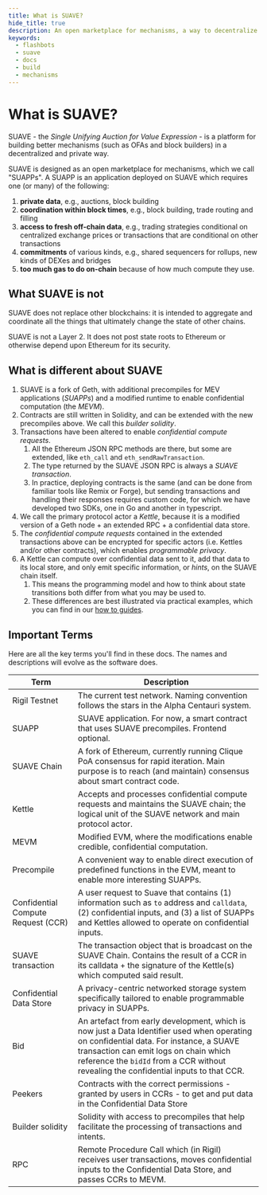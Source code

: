 ```yaml
---
title: What is SUAVE?
hide_title: true
description: An open marketplace for mechanisms, a way to decentralize block building, and a general-purpose coordination solution.
keywords:
  - flashbots
  - suave
  - docs
  - build
  - mechanisms
---
```


# What is SUAVE?

SUAVE - the *Single Unifying Auction for Value Expression* - is a platform for building better mechanisms (such as OFAs and block builders) in a decentralized and private way.

SUAVE is designed as an open marketplace for mechanisms, which we call "SUAPPs". A SUAPP is an application deployed on SUAVE which requires one (or many) of the following:

1. **private data**, e.g., auctions, block building
2. **coordination within block times**, e.g., block building, trade routing and filling
3. **access to fresh off-chain data**, e.g., trading strategies conditional on centralized exchange prices or transactions that are conditional on other transactions
4. **commitments** of various kinds, e.g., shared sequencers for rollups, new kinds of DEXes and bridges
5. **too much gas to do on-chain** because of how much compute they use.

## What SUAVE is not

SUAVE does not replace other blockchains: it is intended to aggregate and coordinate all the things that ultimately change the state of other chains.

SUAVE is not a Layer 2. It does not post state roots to Ethereum or otherwise depend upon Ethereum for its security. 

## What is different about SUAVE

1. SUAVE is a fork of Geth, with additional precompiles for MEV applications (_SUAPPs_) and a modified runtime to enable confidential computation (the _MEVM_).
2. Contracts are still written in Solidity, and can be extended with the new precompiles above. We call this _builder solidity_.
3. Transactions have been altered to enable _confidential compute requests_.
    1. All the Ethereum JSON RPC methods are there, but some are extended, like `eth_call` and `eth_sendRawTransaction`.
    2. The type returned by the SUAVE JSON RPC is always a _SUAVE transaction_.
    3. In practice, deploying contracts is the same (and can be done from familiar tools like Remix or Forge), but sending transactions and handling their responses requires custom code, for which we have developed two SDKs, one in Go and another in typescript.
4. We call the primary protocol actor a _Kettle_, because it is a modified version of a Geth node + an extended RPC + a confidential data store.
5. The _confidential compute requests_ contained in the extended transactions above can be encrypted for specific actors (i.e. Kettles and/or other contracts), which enables _programmable privacy_. 
6. A Kettle can compute over confidential data sent to it, add that data to its local store, and only emit specific information, or _hints_, on the SUAVE chain itself. 
    1. This means the programming model and how to think about state transitions both differ from what you may be used to.
    2. These differences are best illustrated via practical examples, which you can find in our [how to guides](/how-to).

## Important Terms 

Here are all the key terms you'll find in these docs. The names and descriptions will evolve as the software does.

| Term | Description |
| ---  | --- |
| Rigil Testnet | The current test network. Naming convention follows the stars in the Alpha Centauri system. |
| SUAPP | SUAVE application. For now, a smart contract that uses SUAVE precompiles. Frontend optional. |
| SUAVE Chain | A fork of Ethereum, currently running Clique PoA consensus for rapid iteration. Main purpose is to reach (and maintain) consensus about smart contract code. |
| Kettle | Accepts and processes confidential compute requests and maintains the SUAVE chain; the logical unit of the SUAVE network and main protocol actor. |
| MEVM | Modified EVM, where the modifications enable credible, confidential computation. |
| Precompile | A convenient way to enable direct execution of predefined functions in the EVM, meant to enable more interesting SUAPPs. |
| Confidential Compute Request (CCR) | A user request to Suave that contains (1) information such as `to` address and `calldata`, (2) confidential inputs, and (3) a list of SUAPPs and Kettles allowed to operate on confidential inputs. |
| SUAVE transaction | The transaction object that is broadcast on the SUAVE Chain. Contains the result of a CCR in its calldata + the signature of the Kettle(s) which computed said result. |
| Confidential Data Store | A privacy-centric networked storage system specifically tailored to enable programmable privacy in SUAPPs. | 
| Bid | An artefact from early development, which is now just a Data Identifier used when operating on confidential data. For instance, a SUAVE transaction can emit logs on chain which reference the `bidId` from a CCR without revealing the confidential inputs to that CCR. |
| Peekers | Contracts with the correct permissions - granted by users in CCRs - to get and put data in the Confidential Data Store |
| Builder solidity | Solidity with access to precompiles that help facilitate the processing of transactions and intents. |
| RPC | Remote Procedure Call which (in Rigil) receives user transactions, moves confidential inputs to the Confidential Data Store, and passes CCRs to MEVM. |